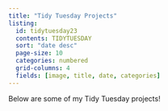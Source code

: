 ```yaml
---
title: "Tidy Tuesday Projects"
listing:
  id: tidytuesday23
  contents: TIDYTUESDAY
  sort: "date desc"
  page-size: 10
  categories: numbered
  grid-columns: 4
  fields: [image, title, date, categories]
---
```


Below are some of my Tidy Tuesday projects!
